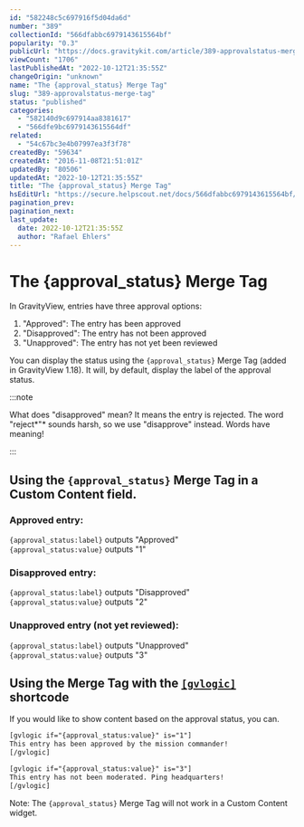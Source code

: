 ```yaml
---
id: "582248c5c697916f5d04da6d"
number: "389"
collectionId: "566dfabbc6979143615564bf"
popularity: "0.3"
publicUrl: "https://docs.gravitykit.com/article/389-approvalstatus-merge-tag"
viewCount: "1706"
lastPublishedAt: "2022-10-12T21:35:55Z"
changeOrigin: "unknown"
name: "The {approval_status} Merge Tag"
slug: "389-approvalstatus-merge-tag"
status: "published"
categories: 
  - "582140d9c697914aa8381617"
  - "566dfe9bc6979143615564df"
related: 
  - "54c67bc3e4b07997ea3f3f78"
createdBy: "59634"
createdAt: "2016-11-08T21:51:01Z"
updatedBy: "80506"
updatedAt: "2022-10-12T21:35:55Z"
title: "The {approval_status} Merge Tag"
hsEditUrl: "https://secure.helpscout.net/docs/566dfabbc6979143615564bf/article/582248c5c697916f5d04da6d"
pagination_prev: 
pagination_next: 
last_update:
  date: 2022-10-12T21:35:55Z
  author: "Rafael Ehlers"
---
```


# The {approval_status} Merge Tag

In GravityView, entries have three approval options:

1. "Approved": The entry has been approved
2. "Disapproved": The entry has not been approved
3. "Unapproved": The entry has not yet been reviewed

You can display the status using the `{approval_status}` Merge Tag (added in GravityView 1.18). It will, by default, display the label of the approval status.


:::note

What does "disapproved" mean? It means the entry is rejected. The word "reject*"* sounds harsh, so we use "disapprove" instead. Words have meaning!

:::

 ##  Using the `{approval_status}` Merge Tag in a Custom Content field.

###  Approved entry:

`{approval_status:label}` outputs "Approved"  
`{approval_status:value}` outputs "1"

### Disapproved entry:

`{approval_status:label}` outputs "Disapproved"  
`{approval_status:value}` outputs "2"

### Unapproved entry (not yet reviewed):

`{approval_status:label}` outputs "Unapproved"  
`{approval_status:value}` outputs "3"

## Using the Merge Tag with the [`[gvlogic]`](/article/252-gvlogic-shortcode) shortcode

If you would like to show content based on the approval status, you can.

```html
[gvlogic if="{approval_status:value}" is="1"] 
This entry has been approved by the mission commander! 
[/gvlogic]

[gvlogic if="{approval_status:value}" is="3"] 
This entry has not been moderated. Ping headquarters!
[/gvlogic]
```

Note: The `{approval_status}` Merge Tag will not work in a Custom Content widget.